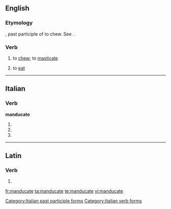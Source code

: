 ==English==

===Etymology===
{{etyl|la|en}} {{lena}} {{term|manducatus}}, past participle of {{term|manducare}} to chew. See {{term|manger}}.

===Verb===
{{en-verb|manducates|manducating|manducated}}

# {{context|literary|lang=en}} to [[chew]]; to [[masticate]]
# {{context|literary|lang=en}} to [[eat]]
#: {{rfquotek|Jeremy Taylor}}

----

==Italian==

===Verb===
'''manducate'''

# {{conjugation of|manducare||2|p|pres|ind|lang=it}}
# {{conjugation of|manducare||2|p|imp|lang=it}}
# {{form of|[[feminine|Feminine]] plural|manducato}}

[[Category:Italian past participle forms]]
[[Category:Italian verb forms]]

----

==Latin==

===Verb===
{{la-verb-form|mandūcāte}}

# {{conjugation of|manduco|mandūcō|2|p|pres|act|imp|lang=la}}

[[fr:manducate]]
[[ta:manducate]]
[[te:manducate]]
[[vi:manducate]]